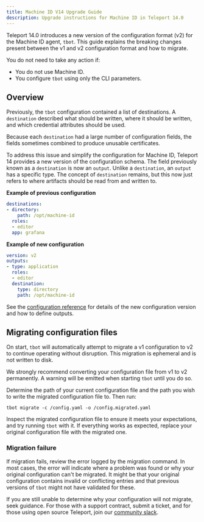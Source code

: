 ```yaml
---
title: Machine ID V14 Upgrade Guide
description: Upgrade instructions for Machine ID in Teleport 14.0
---
```


Teleport 14.0 introduces a new version of the configuration format (v2) for
the Machine ID agent, `tbot`. This guide explains the breaking changes present
between the v1 and v2 configuration format and how to migrate.

You do not need to take any action if:

- You do not use Machine ID.
- You configure `tbot` using only the CLI parameters.

## Overview

Previously, the `tbot` configuration contained a list of destinations. A
`destination` described what should be written, where it should be written, and
which credential attributes should be used.

Because each `destination` had a large number of configuration fields, the fields sometimes combined to produce unusable certificates.

To address this issue and simplify the configuration for Machine ID, Teleport 14 provides a new version of the configuration schema. The field previously
known as a `destination` is now an `output`. Unlike a `destination`, an
`output` has a specific type. The concept of `destination` remains, but this now
just refers to where artifacts should be read from and written to.

**Example of previous configuration**
```yaml
destinations:
- directory:
    path: /opt/machine-id
  roles:
  - editor
  app: grafana
```

**Example of new configuration**
```yaml
version: v2
outputs:
- type: application
  roles:
  - editor
  destination:
    type: directory
    path: /opt/machine-id
```

See the [configuration reference](./configuration.mdx) for details of the new
configuration version and how to define outputs.

## Migrating configuration files

On start, `tbot` will automatically attempt to migrate a v1 configuration to
v2 to continue operating without disruption. This migration is ephemeral and
is not written to disk.

We strongly recommend converting your configuration file from v1 to v2
permanently. A warning will be emitted when starting `tbot` until you do so.

Determine the path of your current configuration file and the path you wish to
write the migrated configuration file to. Then run:

```
tbot migrate -c /config.yaml -o /config.migrated.yaml
```

Inspect the migrated configuration file to ensure it meets your expectations,
and try running `tbot` with it. If everything works as expected, replace your
original configuration file with the migrated one.

### Migration failure

If migration fails, review the error logged by the migration command. In most cases, the error will indicate where a problem was found or why
your original configuration can't be migrated. It might be that your
original configuration contains invalid or conflicting entries and that previous
versions of `tbot` might not have validated for these.

If you are still unable to determine why your configuration will not migrate,
seek guidance. For those with a support contract, submit a ticket, and for
those using open source Teleport, join our
[community slack](https://goteleport.com/community-slack/).
